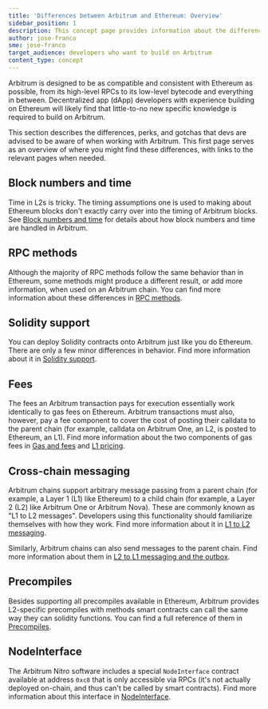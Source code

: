 ```yaml
---
title: 'Differences between Arbitrum and Ethereum: Overview'
sidebar_position: 1
description: This concept page provides information about the differences between Arbitrum and Ethereum so developers can easily understand what to expect when deploying to Arbitrum
author: jose-franco
sme: jose-franco
target_audience: developers who want to build on Arbitrum
content_type: concept
---
```


Arbitrum is designed to be as compatible and consistent with Ethereum as possible, from its high-level RPCs to its low-level bytecode and everything in between. <a data-quicklook-from="dapp">Decentralized app (dApp)</a> developers with experience building on Ethereum will likely find that little-to-no new specific knowledge is required to build on Arbitrum.

This section describes the differences, perks, and gotchas that devs are advised to be aware of when working with Arbitrum. This first page serves as an overview of where you might find these differences, with links to the relevant pages when needed.

## Block numbers and time

Time in L2s is tricky. The timing assumptions one is used to making about Ethereum blocks don't exactly carry over into the timing of Arbitrum blocks. See [Block numbers and time](/build-decentralized-apps/arbitrum-vs-ethereum/02-block-numbers-and-time.mdx) for details about how block numbers and time are handled in Arbitrum.

## RPC methods

Although the majority of RPC methods follow the same behavior than in Ethereum, some methods might produce a different result, or add more information, when used on an Arbitrum chain. You can find more information about these differences in [RPC methods](/build-decentralized-apps/arbitrum-vs-ethereum/03-rpc-methods.mdx).

## Solidity support

You can deploy Solidity contracts onto Arbitrum just like you do Ethereum. There are only a few minor differences in behavior. Find more information about it in [Solidity support](/build-decentralized-apps/arbitrum-vs-ethereum/04-solidity-support.mdx).

## Fees

The fees an Arbitrum transaction pays for execution essentially work identically to gas fees on Ethereum. Arbitrum transactions must also, however, pay a fee component to cover the cost of posting their calldata to the parent chain (for example, calldata on Arbitrum One, an L2, is posted to Ethereum, an L1). Find more information about the two components of gas fees in [Gas and fees](/how-arbitrum-works/gas-fees.mdx) and [L1 pricing](/how-arbitrum-works/l1-gas-pricing.mdx).

## Cross-chain messaging

Arbitrum chains support arbitrary message passing from a parent chain (for example, a Layer 1 (L1) like Ethereum) to a child chain (for example, a Layer 2 (L2) like Arbitrum One or Arbitrum Nova). These are commonly known as "L1 to L2 messages". Developers using this functionality should familiarize themselves with how they work. Find more information about it in [L1 to L2 messaging](/how-arbitrum-works/arbos/l1-l2-messaging.mdx).

Similarly, Arbitrum chains can also send messages to the parent chain. Find more information about them in [L2 to L1 messaging and the outbox](/how-arbitrum-works/arbos/l2-l1-messaging.mdx).

## Precompiles

Besides supporting all precompiles available in Ethereum, Arbitrum provides L2-specific precompiles with methods smart contracts can call the same way they can solidity functions. You can find a full reference of them in [Precompiles](/build-decentralized-apps/precompiles/01-overview.mdx).

## NodeInterface

The Arbitrum Nitro software includes a special `NodeInterface` contract available at address `0xc8` that is only accessible via RPCs (it's not actually deployed on-chain, and thus can't be called by smart contracts). Find more information about this interface in [NodeInterface](/build-decentralized-apps/nodeinterface/01-overview.mdx).
